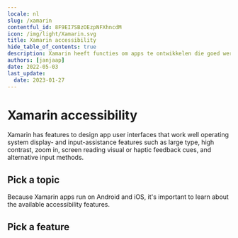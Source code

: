 ```yaml
---
locale: nl
slug: /xamarin
contentful_id: 8F9EI7SBzOEzpNFXhncdM
icon: /img/light/Xamarin.svg
title: Xamarin accessibility
hide_table_of_contents: true
description: Xamarin heeft functies om apps te ontwikkelen die goed werken met toegankelijkheidsfuncties van het besturingssysteem, zoals groot lettertype, hoog contrast, inzoomen, schermlezer, visuele of haptische feedback en alternatieve invoermethoden.
authors: [janjaap]
date: 2022-05-03
last_update:
  date: 2023-01-27
---
```


# Xamarin accessibility

Xamarin has features to design app user interfaces that work well operating system display- and input-assistance features such as large type, high contrast, zoom in, screen reading  visual or haptic feedback cues, and alternative input methods.

## Pick a topic

<LinkList title="List of Xamarin accessibility topics" isHighlighted={true}>
  <LinkListItem
    url="/nl/docs/xamarin/codevoorbeelden"
    title="Browse Xamarin code samples"
    label="Xamarin accessibility code samples"
    description="Browse code samples to learn how to build more accessible Xamarin apps."
    image="/img/light/code.svg"
    alt="Code icon"
  />
</LinkList>

Because Xamarin apps run on Android and iOS, it's important to learn about the available accessibility features.

## Pick a feature

<LinkList title="List of Android and iOS accessibility features" isHighlighted={true}>
  <LinkListItem
    url="/nl/docs/android/functies"
    title="Learn about Android accessibility features"
    label="Android accessibility features"
    description="Learn about the accessibility features that are offered by Android."
    image="/img/light/features.svg"
    alt="Features icon"
  />
  <LinkListItem
    url="/nl/docs/ios/functies"
    title="Learn about iOS accessibility features"
    label="iOS accessibility features"
    description="Learn about the accessibility features that are offered by iOS."
    image="/img/light/features.svg"
    alt="Features icon"
  />
</LinkList>
